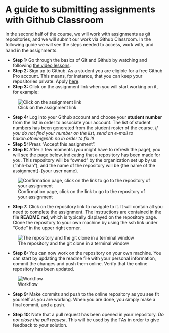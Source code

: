 # A guide to submitting assignments with Github Classroom {.unnumbered}

In the second half of the course, we will work with assignments as git repositories, and we will submit our work via Github Classroom. In the following guide we will see the steps needed to access, work with, and hand in the assignments.

-   **Step 1:** Go through the basics of Git and Github by watching and following [the video lessons](06-git.qmd).
-   **Step 2:** Sign up to Github. As a student you are eligible for a free Github Pro account. This means, for instance, that you can keep your repositories private. Apply [here](https://education.github.com/discount_requests/student_application).
-   **Step 3:** Click on the assignment link when you will start working on it, for example:

![Click on the assignment link](data-and-files/assignment-guide-1.png)

-   **Step 4:** Log into your Github account and choose your **student number** from the list in order to associate your account. The list of student numbers has been generated from the student roster of the course. *If you do not find your number on the list, send an e-mail to hakon.otneim\@nhh.no in order to fix it!*
-   **Step 5:** Press "Accept this assignment".
-   **Step 6:** After a few moments (you might have to refresh the page), you will see the page below, indicating that a repository has been made for you. This repository will be "owned" by the organization set up by us ("nhh-ban"), and the name of the repository will be {the name of the assignment}-{your user name}.

![Confirmation page, click on the link to go to the repository of your assignment](data-and-files/assignment-guide-2.png)

-   **Step 7:** Click on the repository link to navigate to it. It will contain all you need to complete the assignment. The instructions are contained in the file **README.md**, which is typically displayed on the repository page. Clone the repository to your own machine by using the ssh link under "Code" in the upper right corner.

![The repository and the git clone in a terminal window](data-and-files/assignment-guide-3.png)

-   **Step 8:** You can now work on the repository on your own machine. You can start by updating the readme file with your personal information, commit the changes and push them online. Verify that the online repository has been updated.

![Workflow](data-and-files/assignment-guide-4.png)

-   **Step 9:** Make commits and push to the online repository as you see fit yourself as you are working. When you are done, you simply make a final commit, and a push.

-   **Step 10:** Note that a pull request has been opened in your repository. *Do not close the pull request*. This will be used by the TAs in order to give feedback to your solution. 
